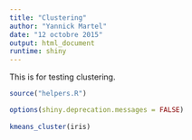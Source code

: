 ```yaml
---
title: "Clustering"
author: "Yannick Martel"
date: "12 octobre 2015"
output: html_document
runtime: shiny
---
```


This is for testing clustering.



```r

source("helpers.R")

options(shiny.deprecation.messages = FALSE)
    
kmeans_cluster(iris)

```

